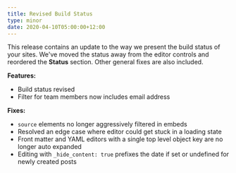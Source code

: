 ```yaml
---
title: Revised Build Status
type: minor
date: 2020-04-10T05:00:00+12:00
---
```


This release contains an update to the way we present the build status of your sites. We've moved the status away from the editor controls and reordered the **Status** section. Other general fixes are also included.

**Features:**

* Build status revised
* Filter for team members now includes email address

**Fixes:**

* `source` elements no longer aggressively filtered in embeds
* Resolved an edge case where editor could get stuck in a loading state
* Front matter and YAML editors with a single top level object key are no longer auto expanded
* Editing with `_hide_content: true` prefixes the date if set or undefined for newly created posts
